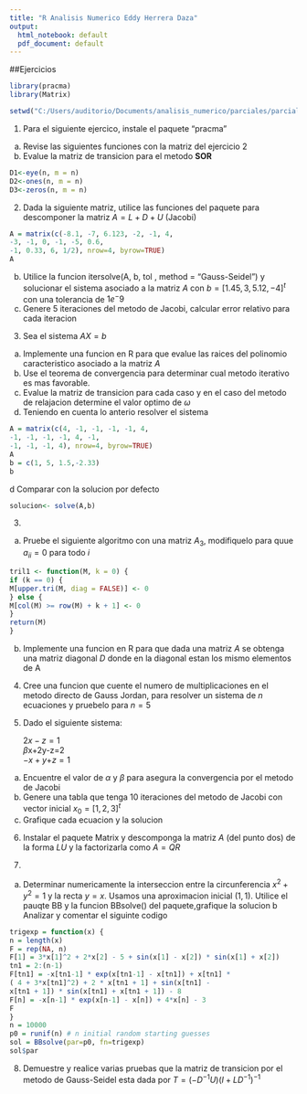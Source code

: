 ---
title: "R Analisis Numerico Eddy Herrera Daza"
output:
  html_notebook: default
  pdf_document: default
---
##Ejercicios
```{r}
library(pracma)
library(Matrix)
```
```{r}
setwd("C:/Users/auditorio/Documents/analisis_numerico/parciales/parcial1")
```

1. Para el siguiente ejercico, instale el paquete "pracma" 
a. Revise las siguientes funciones con la matriz del ejercicio 2
b. Evalue la matriz de transicion para el metodo $\textbf{SOR}$
```{r,echo=T}
D1<-eye(n, m = n)
D2<-ones(n, m = n)
D3<-zeros(n, m = n)
```
2. Dada la siguiente matriz, utilice las funciones del paquete para descomponer la matriz $A=L+D+U$ (Jacobi)
```{r, echo=FALSE}
A = matrix(c(-8.1, -7, 6.123, -2, -1, 4,
-3, -1, 0, -1, -5, 0.6,
-1, 0.33, 6, 1/2), nrow=4, byrow=TRUE)
A
```
b. Utilice la funcion itersolve(A, b, tol , method = "Gauss-Seidel") y solucionar el sistema asociado a la matriz $A$ con $b=[1.45,3,5.12,-4]^{t}$ con una tolerancia de $1e^-9$
c. Genere 5 iteraciones del metodo de Jacobi, calcular error relativo para cada iteracion

3. Sea el sistema $AX=b$ 
 a. Implemente una funcion en R para que evalue las raices del polinomio caracteristico asociado a la matriz $A$
 b. Use el teorema de convergencia para determinar cual metodo iterativo es mas favorable.
 c. Evalue la matriz de transicion para cada caso y en el caso del metodo de relajacion determine el valor optimo de $\omega$
 d. Teniendo en cuenta lo anterio resolver el sistema

```{r, echo=T}
A = matrix(c(4, -1, -1, -1, -1, 4,
-1, -1, -1, -1, 4, -1,
-1, -1, -1, 4), nrow=4, byrow=TRUE)
A
b = c(1, 5, 1.5,-2.33)
b
```
d Comparar con la solucion por defecto
```{r,echo=T}
solucion<- solve(A,b)

```
3. 
a. Pruebe el siguiente algoritmo con una matriz $A_{3}$, modifiquelo para quue $a_{ii}=0$ para todo $i$
```{r, echo=T}
tril1 <- function(M, k = 0) {
if (k == 0) {
M[upper.tri(M, diag = FALSE)] <- 0
} else {
M[col(M) >= row(M) + k + 1] <- 0
}
return(M)
}
```
b. Implemente una funcion en R para que dada una matriz $A$ se obtenga una matriz diagonal $D$ donde en la diagonal estan los mismo elementos de A

4. Cree una funcion que cuente el numero de multiplicaciones en el metodo directo de Gauss Jordan, para resolver un sistema de $n$ ecuaciones y pruebelo para $n=5$

5. Dado el siguiente sistema:

    $2x-z=1$                                                                                
    $\beta$x+2y-z=2                                                                         
    $-x+y+$\alpha$z=1$

a. Encuentre el valor de $\alpha$ y $\beta$ para asegura la convergencia por el metodo de Jacobi
b. Genere una tabla que tenga 10 iteraciones del metodo de Jacobi con vector inicial $x_{0}=[1,2,3]^t$
c. Grafique cada ecuacion y la solucion

6. Instalar el paquete Matrix y descomponga la matriz $A$ (del punto dos) de la forma $LU$ y la factorizarla como $A=QR$

7.
a. Determinar numericamente la interseccion entre la circunferencia $x^2 + y^2 = 1$ y la recta $y = x$. Usamos una aproximacion inicial $(1,1)$. Utilice el pauqte BB y  la funcion BBsolve() del paquete,grafique la solucion
b Analizar y comentar el siguinte codigo
```{r, echo=T}
trigexp = function(x) {
n = length(x)
F = rep(NA, n)
F[1] = 3*x[1]^2 + 2*x[2] - 5 + sin(x[1] - x[2]) * sin(x[1] + x[2])
tn1 = 2:(n-1)
F[tn1] = -x[tn1-1] * exp(x[tn1-1] - x[tn1]) + x[tn1] *
( 4 + 3*x[tn1]^2) + 2 * x[tn1 + 1] + sin(x[tn1] -
x[tn1 + 1]) * sin(x[tn1] + x[tn1 + 1]) - 8
F[n] = -x[n-1] * exp(x[n-1] - x[n]) + 4*x[n] - 3
F
}
n = 10000
p0 = runif(n) # n initial random starting guesses
sol = BBsolve(par=p0, fn=trigexp)
sol$par
```
8. Demuestre y realice varias pruebas que la matriz de transicion por el metodo de Gauss-Seidel esta dada por $T=(-D^{-1}U)(I+LD^{-1})^{-1}$
